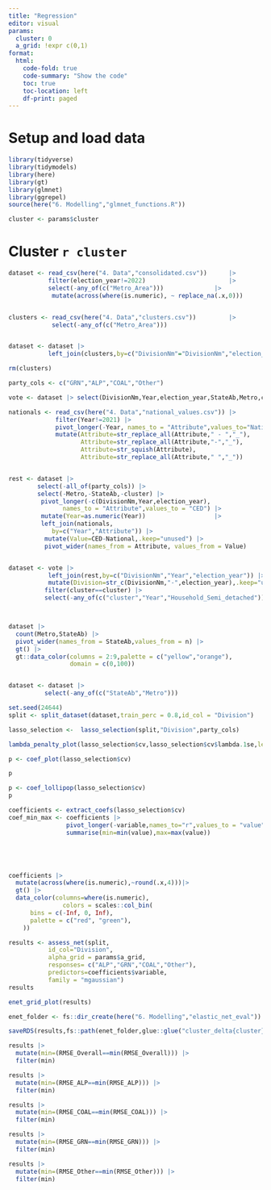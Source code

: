 ```yaml
---
title: "Regression"
editor: visual
params:
  cluster: 0
  a_grid: !expr c(0,1)
format:
  html:
    code-fold: true
    code-summary: "Show the code"
    toc: true
    toc-location: left
    df-print: paged
---
```


# Setup and load data

```r
library(tidyverse)
library(tidymodels)
library(here)
library(gt)
library(glmnet)
library(ggrepel)
source(here("6. Modelling","glmnet_functions.R"))
```

```r
cluster <- params$cluster


```

# Cluster `r cluster`

```r
dataset <- read_csv(here("4. Data","consolidated.csv"))      |>
           filter(election_year!=2022)                       |>
           select(-any_of(c("Metro_Area")))              |>
            mutate(across(where(is.numeric), ~ replace_na(.x,0)))


clusters <- read_csv(here("4. Data","clusters.csv"))         |>
            select(-any_of(c("Metro_Area")))


dataset <- dataset |>
           left_join(clusters,by=c("DivisionNm"="DivisionNm","election_year"="Year"))

rm(clusters)

party_cols <- c("GRN","ALP","COAL","Other")

vote <- dataset |> select(DivisionNm,Year,election_year,StateAb,Metro,cluster,all_of(party_cols))

nationals <- read_csv(here("4. Data","national_values.csv")) |>
             filter(Year!=2021) |>
             pivot_longer(-Year, names_to = "Attribute",values_to="National") |>
             mutate(Attribute=str_replace_all(Attribute," - ","_"),
                    Attribute=str_replace_all(Attribute,"-","_"),
                    Attribute=str_squish(Attribute),
                    Attribute=str_replace_all(Attribute," ","_")) 


rest <- dataset |> 
        select(-all_of(party_cols)) |>
        select(-Metro,-StateAb,-cluster) |>
         pivot_longer(-c(DivisionNm,Year,election_year),
               names_to = "Attribute",values_to = "CED") |>
         mutate(Year=as.numeric(Year))                   |>
         left_join(nationals,
            by=c("Year","Attribute")) |>
          mutate(Value=CED-National,.keep="unused") |>
          pivot_wider(names_from = Attribute, values_from = Value)


dataset <- vote |>
           left_join(rest,by=c("DivisionNm","Year","election_year")) |>
           mutate(Division=str_c(DivisionNm,"-",election_year),.keep="unused") |>
          filter(cluster==cluster) |>
          select(-any_of(c("cluster","Year","Household_Semi_detached")))



dataset |>
  count(Metro,StateAb) |>
  pivot_wider(names_from = StateAb,values_from = n) |>
  gt() |>
  gt::data_color(columns = 2:9,palette = c("yellow","orange"),
                 domain = c(0,100))


dataset <- dataset |>
          select(-any_of(c("StateAb","Metro")))

```

```r
set.seed(24644)
split <- split_dataset(dataset,train_perc = 0.8,id_col = "Division")

```

```r
lasso_selection <-  lasso_selection(split,"Division",party_cols)

```

```r
lambda_penalty_plot(lasso_selection$cv,lasso_selection$cv$lambda.1se,legend_y=20)
```

```r
p <- coef_plot(lasso_selection$cv)

p
```

```r
p <- coef_lollipop(lasso_selection$cv)
p
```

```r
coefficients <- extract_coefs(lasso_selection$cv)
coef_min_max <- coefficients |>
                pivot_longer(-variable,names_to="r",values_to = "value") |>
                summarise(min=min(value),max=max(value))





coefficients |>
  mutate(across(where(is.numeric),~round(.x,4)))|>
  gt() |>
  data_color(columns=where(is.numeric),
               colors = scales::col_bin(
      bins = c(-Inf, 0, Inf),
      palette = c("red", "green"),
    ))

```

```r
results <- assess_net(split,
           id_col="Division",
           alpha_grid = params$a_grid,
           responses= c("ALP","GRN","COAL","Other"),
           predictors=coefficients$variable,
           family = "mgaussian")
results
```

```r
enet_grid_plot(results)
```

```r
enet_folder <- fs::dir_create(here("6. Modelling","elastic_net_eval"))

saveRDS(results,fs::path(enet_folder,glue::glue("cluster_delta{cluster}.rds")))

```

```r
results |> 
  mutate(min=(RMSE_Overall==min(RMSE_Overall))) |>
  filter(min)
```

```r
results |> 
  mutate(min=(RMSE_ALP==min(RMSE_ALP))) |>
  filter(min)
```

```r
results |> 
  mutate(min=(RMSE_COAL==min(RMSE_COAL))) |>
  filter(min)
```

```r
results |> 
  mutate(min=(RMSE_GRN==min(RMSE_GRN))) |>
  filter(min)
```

```r
results |> 
  mutate(min=(RMSE_Other==min(RMSE_Other))) |>
  filter(min)
```

